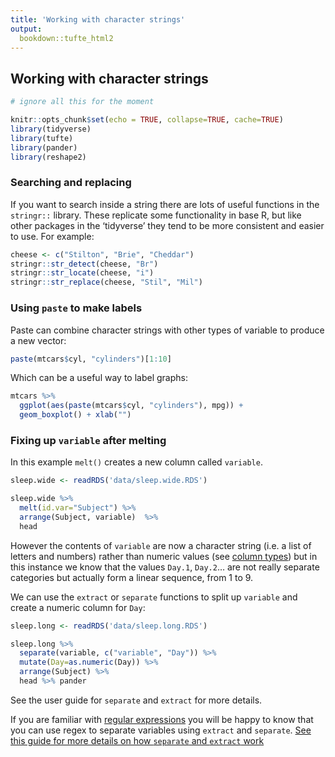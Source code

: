```yaml
---
title: 'Working with character strings'
output: 
  bookdown::tufte_html2
---
```



## Working with character strings {- #string-handling}

```r
# ignore all this for the moment

knitr::opts_chunk$set(echo = TRUE, collapse=TRUE, cache=TRUE)
library(tidyverse)
library(tufte)
library(pander)
library(reshape2)
```



### Searching and replacing

If you want to search inside a string there are lots of useful functions in the `stringr::` library. These replicate some functionality in base R, but like other packages in the 'tidyverse' they tend to be more consistent and easier to use. For example:

```r
cheese <- c("Stilton", "Brie", "Cheddar")
stringr::str_detect(cheese, "Br")
stringr::str_locate(cheese, "i")
stringr::str_replace(cheese, "Stil", "Mil")
```




### Using `paste` to make labels {- #paste}

Paste can combine character strings with other types of variable to produce a new vector:

```r
paste(mtcars$cyl, "cylinders")[1:10]
```


Which can be a useful way to label graphs:

```r
mtcars %>% 
  ggplot(aes(paste(mtcars$cyl, "cylinders"), mpg)) + 
  geom_boxplot() + xlab("")
```




### Fixing up `variable` after melting  {- #separate-and-extract}

In this example `melt()` creates a new column called `variable`.

```r
sleep.wide <- readRDS('data/sleep.wide.RDS')
```

```r
sleep.wide %>% 
  melt(id.var="Subject") %>%
  arrange(Subject, variable)  %>% 
  head
```

However the contents of `variable` are now a character string (i.e. a list of letters and numbers) rather than numeric values (see [column types](#factors-and-numerics)) but in this instance we know that the values `Day.1`, `Day.2`... are not really separate categories but actually form a linear sequence, from 1 to 9.


We can use the `extract` or `separate` functions to split up `variable` and create a numeric column for `Day`:

```r
sleep.long <- readRDS('data/sleep.long.RDS')
```


```r
sleep.long %>% 
  separate(variable, c("variable", "Day")) %>% 
  mutate(Day=as.numeric(Day)) %>% 
  arrange(Subject) %>% 
  head %>% pander
```

See the user guide for `separate` and `extract` for more details.


[If you are familiar with [regular expressions](https://code.tutsplus.com/tutorials/you-dont-know-anything-about-regular-expressions-a-complete-guide--net-7869) you will be happy to know that you can use regex to separate variables using `extract` and `separate`. [See this guide for more details on how `separate` and `extract` work](https://rpubs.com/bradleyboehmke/data_wrangling)]{.explainer}
